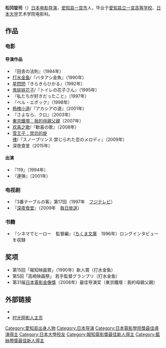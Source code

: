 {{Infobox person
| name = 松冈锭司
| image =
| caption =
| birth_date  = {{Birth date and age|1961|11|7}}
| birth_place = [[爱知县|爱知县]]，[[一宫市|一宫市]]
| occupation  = [[电影导演|电影导演]]
}}
'''松冈锭司'''（{{bd|1961年|11月7日|||Matsuoka Joji}}）[[日本|日本]][[电影导演|电影导演]]，[[爱知县|爱知县]][[一宫市|一宫市]]人，毕业于[[愛知县立一宮高等学校|愛知县立一宮高等学校]]、[[日本大学|日本大学]]艺术学院电影科。

==作品==
===电影===
====导演作品====
*『田舎の法則』（1984年）
*[[打水金鱼|打水金鱼]]/『バタアシ金魚』（1990年）
*[[星閃閃|星閃閃]]『きらきらひかる』（1992年）
*[[鬼娃娃花子|鬼娃娃花子]]/『トイレの花子さん』（1995年）
*『私たちが好きだったこと』（1997年）
*『ベル・エポック』（1998年）
*[[杨槐小道|杨槐小道]]/『アカシアの道』（2001年）
*『さよなら、クロ』（2003年）
*[[東京鐵塔：我的母親父親|東京鐵塔：我的母親父親]]（2007年）
*[[欢喜之歌|欢喜之歌]]/『歓喜の歌』（2008年）
*[[雪王子：禁恋的旋律|雪王子：禁恋的旋律]]/『スノープリンス 禁じられた恋のメロディ』（2009年）
*深夜食堂（2015年）

====出演====
*『119』（1994年）
*『連弾』（2001年）

===电视剧===
*『3番テーブルの客』第17回（1997年　[[フジテレビジョン|フジテレビ]]）
*『[[深夜食堂|深夜食堂]]』（2009年　[[毎日放送|毎日放送]]）

=== 书籍===
*『シネマでヒーロー　監督編』（[[ちくま文庫|ちくま文庫]]　1996年）ロングインタビューを収録

== 奖项==
* 第15回「報知映画賞」（1990年）新人賞（打水金鱼）
* 第5回「高崎映画祭」 若手監督グランプリ（打水金鱼）
* 第31届[[日本電影金像獎|日本電影金像獎]]（2008年）最佳导演奖（東京鐵塔：我的母親父親）

==外部链接==
*{{IMDB name|id=0559629|name=Joji Matsuoka}}
*[http://people.mtime.com/1131487/ 时光网影人主页] {{Wayback|url=http://people.mtime.com/1131487/ |date=20201031222641 }}
{{報知電影獎最佳新人}}
{{日本電影金像獎最佳导演}}
{{藍絲帶獎最佳新人}}

{{DEFAULTSORT:Matsuoka Joji}}
[[Category:愛知县出身人物|Category:愛知县出身人物]]
[[Category:日本导演|Category:日本导演]]
[[Category:日本電影學院獎最佳導演得主|Category:日本電影學院獎最佳導演得主]]
[[Category:日本大學校友|Category:日本大學校友]]
[[Category:報知電影獎最佳新人得主|Category:報知電影獎最佳新人得主]]
[[Category:藍絲帶獎最佳新人得主|Category:藍絲帶獎最佳新人得主]]